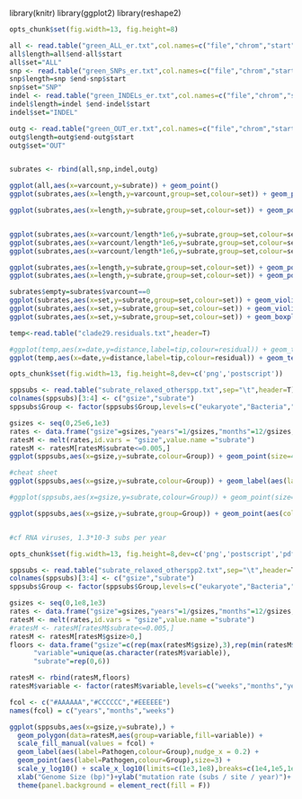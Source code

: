 library(knitr)
library(ggplot2)
library(reshape2)
```r
opts_chunk$set(fig.width=13, fig.height=8)


``` 

```r
all <- read.table("green_ALL_er.txt",col.names=c("file","chrom","start","end","varcount","subrate"))
all$length=all$end-all$start
all$set="ALL"
snp <- read.table("green_SNPs_er.txt",col.names=c("file","chrom","start","end","varcount","subrate"))
snp$length=snp $end-snp$start
snp$set="SNP"
indel <- read.table("green_INDELs_er.txt",col.names=c("file","chrom","start","end","varcount","subrate"))
indel$length=indel $end-indel$start
indel$set="INDEL"

outg <- read.table("green_OUT_er.txt",col.names=c("file","chrom","start","end","varcount","subrate"))
outg$length=outg$end-outg$start
outg$set="OUT"


subrates <- rbind(all,snp,indel,outg)

```


```r

ggplot(all,aes(x=varcount,y=subrate)) + geom_point()
ggplot(subrates,aes(x=length,y=varcount,group=set,colour=set)) + geom_point()

ggplot(subrates,aes(x=length,y=subrate,group=set,colour=set)) + geom_point()+facet_grid(.~empty)+ylim(0,1e-05) + scale_x_log10()


ggplot(subrates,aes(x=varcount/length*1e6,y=subrate,group=set,colour=set)) + geom_point()
ggplot(subrates,aes(x=varcount/length*1e6,y=subrate,group=set,colour=set)) + geom_point(alpha=0.5) + xlim(0,1.5e3) + ylim(0,1e-5)
ggplot(subrates,aes(x=varcount/length*1e6,y=subrate,group=set,colour=set)) + geom_point() + xlim(0,1.5e3) + ylim(0,1e-5) +facet_grid(set~.)

```

```r

ggplot(subrates,aes(x=length,y=subrate,group=set,colour=set)) + geom_point()
ggplot(subrates,aes(x=length,y=subrate,group=set,colour=set)) + geom_point(alpha=0.5)+facet_grid(set~.)+ylim(0,1e-5)

```


```r
subrates$empty=subrates$varcount==0
ggplot(subrates,aes(x=set,y=subrate,group=set,colour=set)) + geom_violin()
ggplot(subrates,aes(x=set,y=subrate,group=set,colour=set)) + geom_violin()+facet_grid(.~empty)+ylim(0,1e-05)
ggplot(subrates,aes(x=set,y=subrate,group=set,colour=set)) + geom_boxplot()+facet_grid(.~empty)+ylim(0,1e-05)


```


```r
temp<-read.table("clade29.residuals.txt",header=T)

#ggplot(temp,aes(x=date,y=distance,label=tip,colour=residual)) + geom_text(size=6)
ggplot(temp,aes(x=date,y=distance,label=tip,colour=residual)) + geom_text(size=6) + geom_smooth(method = "lm", se = FALSE) #+ ylim(0,500) #+ xlim(2000,2014)

```

```r
opts_chunk$set(fig.width=13, fig.height=8,dev=c('png','postscript'))
``` 

```r

sppsubs <- read.table("subrate_relaxed_otherspp.txt",sep="\t",header=T)
colnames(sppsubs)[3:4] <- c("gsize","subrate")
sppsubs$Group <- factor(sppsubs$Group,levels=c("eukaryote","Bacteria","dsDNA virus","ssDNA virus","RNA virus"),ordered = T)

gsizes <- seq(0,25e6,1e3)
rates <- data.frame("gsize"=gsizes,"years"=1/gsizes,"months"=12/gsizes,"weeks"=52/gsizes)
ratesM <- melt(rates,id.vars = "gsize",value.name ="subrate")
ratesM <- ratesM[ratesM$subrate<=0.005,]
ggplot(sppsubs,aes(x=gsize,y=subrate,colour=Group)) + geom_point(size=4) + geom_line(data=ratesM,aes(group=variable),colour="grey") + scale_y_log10() + scale_x_log10()

#cheat sheet
ggplot(sppsubs,aes(x=gsize,y=subrate,colour=Group)) + geom_label(aes(label=Pathogen)) + geom_line(data=ratesM,aes(group=variable),colour="grey") + scale_y_log10() + scale_x_log10()

#ggplot(sppsubs,aes(x=gsize,y=subrate,colour=Group)) + geom_point(size=4) + geom_line(data=ratesM,aes(colour=variable)) + xlim(0,0.5e6) + ylim(0,4e-03)

ggplot(sppsubs,aes(x=gsize,y=subrate,group=Group)) + geom_point(aes(colour=Group),size=4) + geom_line(data=ratesM,aes(group=variable),colour="grey") + scale_y_sqrt() + scale_x_sqrt()


#cf RNA viruses, 1.3*10-3 subs per year


```

```r
opts_chunk$set(fig.width=13, fig.height=8,dev=c('png','postscript','pdf'))
``` 


```r

sppsubs <- read.table("subrate_relaxed_otherspp2.txt",sep="\t",header=T)
colnames(sppsubs)[3:4] <- c("gsize","subrate")
sppsubs$Group <- factor(sppsubs$Group,levels=c("eukaryote","Bacteria","dsDNA virus","ssDNA virus","RNA virus"),ordered = T)

gsizes <- seq(0,1e8,1e3)
rates <- data.frame("gsize"=gsizes,"years"=1/gsizes,"months"=12/gsizes,"weeks"=52/gsizes)
ratesM <- melt(rates,id.vars = "gsize",value.name ="subrate")
#ratesM <- ratesM[ratesM$subrate<=0.005,]
ratesM <- ratesM[ratesM$gsize>0,]
floors <- data.frame("gsize"=c(rep(max(ratesM$gsize),3),rep(min(ratesM$gsize),3)),
      "variable"=unique(as.character(ratesM$variable)),
      "subrate"=rep(0,6))

ratesM <- rbind(ratesM,floors)
ratesM$variable <- factor(ratesM$variable,levels=c("weeks","months","years"),ordered=T)

fcol <- c("#AAAAAA","#CCCCCC","#EEEEEE")
names(fcol) = c("years","months","weeks")

ggplot(sppsubs,aes(x=gsize,y=subrate),) +  
  geom_polygon(data=ratesM,aes(group=variable,fill=variable)) +
  scale_fill_manual(values = fcol) + 
  geom_label(aes(label=Pathogen,colour=Group),nudge_x = 0.2) + 
  geom_point(aes(label=Pathogen,colour=Group),size=3) + 
  scale_y_log10() + scale_x_log10(limits=c(1e3,1e8),breaks=c(1e4,1e5,1e6,1e7,1e8)) +
  xlab("Genome Size (bp)")+ylab("mutation rate (subs / site / year)")+
  theme(panel.background = element_rect(fill = F))


```